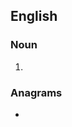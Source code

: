 {{also|trays}}
==English==

===Noun===
{{head|en|noun form}}

# {{plural of|T-ray|lang=en}}

===Anagrams===
* {{anagrams|en|a=arsty|artsy|satyr|stary|stray|yrast}}